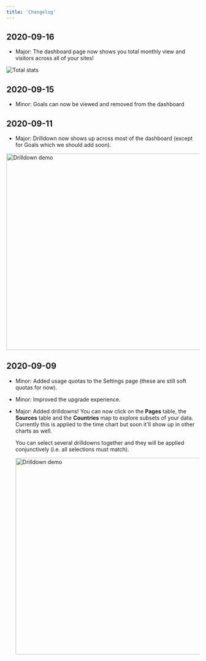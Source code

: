 ```yaml
---
title: 'Changelog'
---
```


## 2020-09-16
- Major: The dashboard page now shows you total monthly view and visitors across all of your sites!

![Total stats](/total_stats.png)


## 2020-09-15
- Minor: Goals can now be viewed and removed from the dashboard

## 2020-09-11
- Major: Drilldown now shows up across most of the dashboard (except for Goals which we should add soon).

<img src="/drilldown2.gif" alt="Drilldown demo" style="width: 512px; "/>


## 2020-09-09

- Minor: Added usage quotas to the Settings page (these are still soft quotas for now).

- Minor: Improved the upgrade experience.

- Major: Added drilldowns! You can now click on the **Pages** table, the **Sources** table and the  **Countries** map to explore subsets of your data. Currently this is applied to the time chart but soon it'll show up in other charts as well. 

  You can select several drilldowns together and they will be applied conjunctively (i.e. all selections must match).

  <img src="/drilldown.gif" alt="Drilldown demo" style="width: 512px; "/>



